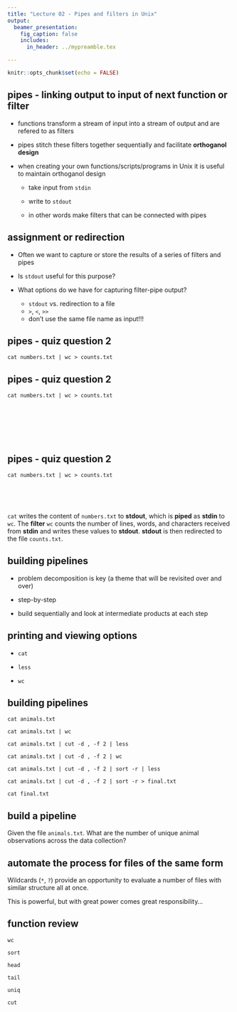 ```yaml
---
title: "Lecture 02 - Pipes and filters in Unix"
output: 
  beamer_presentation:
    fig_caption: false
    includes:
      in_header: ../mypreamble.tex

---
```


```r
knitr::opts_chunk$set(echo = FALSE)
```

## pipes - linking output to input of next function or filter

- functions transform a stream of input into a stream of output and are refered to as filters
 
- pipes stitch these filters together sequentially and facilitate **orthoganol design**

- when creating your own functions/scripts/programs in Unix it is useful to maintain orthoganol design
    + take input from `stdin` 
    
    + write to `stdout`
    
    + in other words make filters that can be connected with pipes

## assignment or redirection
- Often we want to capture or store the results of a series of filters and pipes

- Is `stdout` useful for this purpose?

- What options do we have for capturing filter-pipe output?
    + `stdout` vs. redirection to a file
    + `>`, `<`, `>>`
    + don't use the same file name as input!!!

## pipes - quiz question 2
`cat numbers.txt | wc > counts.txt`

## pipes - quiz question 2
`cat numbers.txt | wc > counts.txt`

&nbsp;

&nbsp;

&nbsp;

\begin{figure}
  \includegraphics[width=0.85\textwidth]{pipesfiltersScheme.jpg}
\end{figure}

## pipes - quiz question 2
`cat numbers.txt | wc > counts.txt`

&nbsp;

&nbsp;

`cat` writes the content of `numbers.txt` to **stdout**, which is **piped** as **stdin** to `wc`. The **filter** `wc` counts the number of lines, words, and characters received from **stdin** and writes these values to **stdout**. **stdout** is then redirected to the file `counts.txt`.

## building pipelines
- problem decomposition is key (a theme that will be revisited over and over)

- step-by-step

- build sequentially and look at intermediate products at each step

## printing and viewing options
- `cat`

- `less`

- `wc`

## building pipelines
`cat animals.txt`

`cat animals.txt | wc`

`cat animals.txt | cut -d , -f 2 | less`

`cat animals.txt | cut -d , -f 2 | wc`

`cat animals.txt | cut -d , -f 2 | sort -r | less`

`cat animals.txt | cut -d , -f 2 | sort -r > final.txt`

`cat final.txt`

## build a pipeline
Given the file `animals.txt`. What are the number of unique animal observations across the data collection?

## automate the process for files of the same form
Wildcards (`*`, `?`) provide an opportunity to evaluate a number of files with similar structure all at once.

This is powerful, but with great power comes great responsibility...

## function review
`wc`

`sort`

`head`

`tail`

`uniq`

`cut`